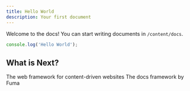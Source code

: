 ```yaml
---
title: Hello World
description: Your first document
---
```


Welcome to the docs! You can start writing documents in `/content/docs`.

```js
console.log('Hello World');
```

## What is Next?

<Cards>
  <Card title="Learn more about Astro" href="https://astro.build">
    The web framework for content-driven websites
  </Card>
  <Card title="Learn more about Fumadocs" href="https://fumadocs.dev">
    The docs framework by Fuma
  </Card>
</Cards>
